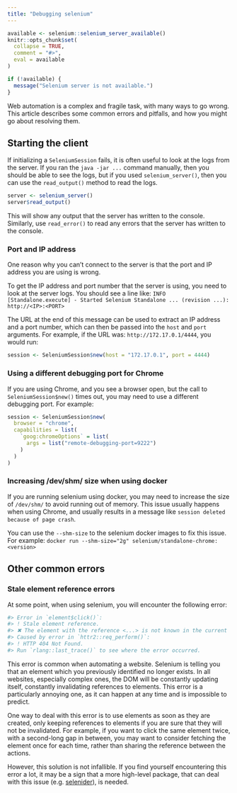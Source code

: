 ```yaml
---
title: "Debugging selenium"
---
```


```r
available <- selenium::selenium_server_available()
knitr::opts_chunk$set(
  collapse = TRUE,
  comment = "#>",
  eval = available
)
```

```r
if (!available) {
  message("Selenium server is not available.")
}
```

Web automation is a complex and fragile task, with many ways to go wrong.
This article describes some common errors and pitfalls, and how you might
go about resolving them.

## Starting the client

If initializing a `SeleniumSession` fails, it is often useful to look at
the logs from the server. If you ran the `java -jar ...` command manually, then
you should be able to see the logs, but if you used `selenium_server()`, then
you can use the `read_output()` method to read the logs.

```r
server <- selenium_server()
server$read_output()
```

This will show any output that the server has written to the console.
Similarly, use `read_error()` to read any errors that the server has written to
the console.

### Port and IP address
One reason why you can't connect to the server is that the port and IP address you
are using is wrong.

To get the IP address and port number that the server is using, you need to look
at the server logs. You should see a line like:
`INFO [Standalone.execute] - Started Selenium Standalone ... (revision ...): http://<IP>:<PORT>`

The URL at the end of this message can be used to extract an IP address and a port number, which
can then be passed into the `host` and `port` arguments. For example, if the URL was:
`http://172.17.0.1/4444`, you would run:
```r
session <- SeleniumSession$new(host = "172.17.0.1", port = 4444)
```

### Using a different debugging port for Chrome
If you are using Chrome, and you see a browser open, but the call to
`SeleniumSession$new()` times out, you may need to use a different debugging port.
For example:

```r
session <- SeleniumSession$new(
  browser = "chrome",
  capabilities = list(
    `goog:chromeOptions` = list(
      args = list("remote-debugging-port=9222")
    )
  )
)
```

### Increasing /dev/shm/ size when using docker
If you are running selenium using docker, you may need to increase the size of
`/dev/shm/` to avoid running out of memory. This issue usually happens when
using Chrome, and usually results in a message like
`session deleted because of page crash`.

You can use the `--shm-size` to the selenium docker images to fix this issue.
For example:
`docker run --shm-size="2g" selenium/standalone-chrome:<version>`

## Other common errors

### Stale element reference errors
At some point, when using selenium, you will encounter the following error:

```r
#> Error in `element$click()`:
#> ! Stale element reference.
#> ✖ The element with the reference <...> is not known in the current browsing context
#> Caused by error in `httr2::req_perform()`:
#> ! HTTP 404 Not Found.
#> Run `rlang::last_trace()` to see where the error occurred.
```
This error is common when automating a website. Selenium is telling you that
an element which you previously identified no longer exists. In all websites,
especially complex ones, the DOM will be constantly updating itself, constantly
invalidating references to elements. This error is a particularly annoying one,
as it can happen at any time and is impossible to predict.

One way to deal with this error is to use elements as soon as they are created,
only keeping references to elements if you are sure that they will not be
invalidated. For example, if you want to click the same element twice, with
a second-long gap in between, you may want to consider fetching the element
once for each time, rather than sharing the reference between the actions.

However, this solution is not infallible. If you find yourself encountering
this error a lot, it may be a sign that a more high-level package, that can
deal with this issue (e.g. [selenider](https://github.com/ashbythorpe/selenider)),
is needed.
